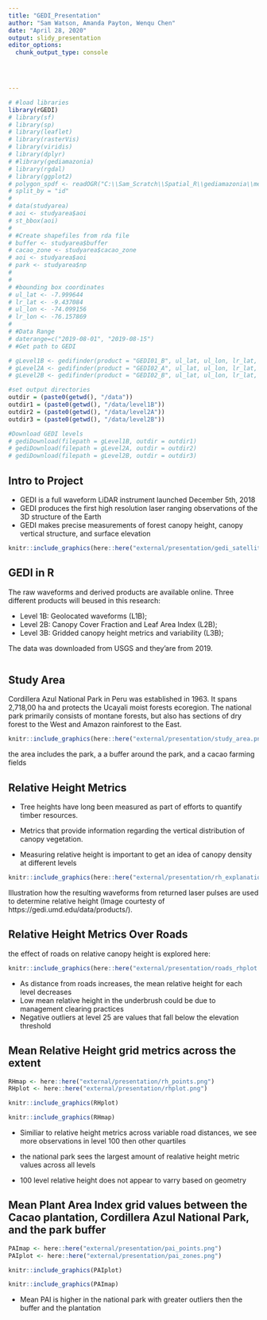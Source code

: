 ```yaml
---
title: "GEDI_Presentation"
author: "Sam Watson, Amanda Payton, Wenqu Chen"
date: "April 28, 2020"
output: slidy_presentation
editor_options: 
  chunk_output_type: console
  



---
```



```r
# #load libraries
library(rGEDI)
# library(sf)
# library(sp)
# library(leaflet)
# library(rasterVis)
# library(viridis)
# library(dplyr)
# #library(gediamazonia)
# library(rgdal)
# library(ggplot2)
# polygon_spdf <- readOGR("C:\\Sam_Scratch\\Spatial_R\\gediamazonia\\merged.shp")
# split_by = "id"
# 
# data(studyarea)
# aoi <- studyarea$aoi
# st_bbox(aoi)
# 
# #Create shapefiles from rda file
# buffer <- studyarea$buffer
# cacao_zone <- studyarea$cacao_zone
# aoi <- studyarea$aoi
# park <- studyarea$np
# 
# 
# #bounding box coordinates
# ul_lat <- -7.999644
# lr_lat <- -9.437084
# ul_lon <- -74.099156
# lr_lon <- -76.157869
# 
# #Data Range
# daterange=c("2019-08-01", "2019-08-15")
# #Get path to GEDI

# gLevel1B <- gedifinder(product = "GEDI01_B", ul_lat, ul_lon, lr_lat, lr_lon, version = "001", daterange = daterange)
# gLevel2A <- gedifinder(product = "GEDI02_A", ul_lat, ul_lon, lr_lat, lr_lon, version = "001", daterange = daterange)
# gLevel2B <- gedifinder(product = "GEDI02_B", ul_lat, ul_lon, lr_lat, lr_lon, version = "001", daterange = daterange)

#set output directories
outdir = (paste0(getwd(), "/data"))
outdir1 = (paste0(getwd(), "/data/level1B"))
outdir2 = (paste0(getwd(), "/data/level2A"))
outdir3 = (paste0(getwd(), "/data/level2B"))

#Download GEDI levels
# gediDownload(filepath = gLevel1B, outdir = outdir1)
# gediDownload(filepath = gLevel2A, outdir = outdir2)
# gediDownload(filepath = gLevel2B, outdir = outdir3)


```


## Intro to Project

- GEDI is a full waveform LiDAR instrument launched December 5th, 2018
- GEDI produces the first high resolution laser ranging observations of the 3D structure of the Earth
- GEDI makes precise measurements of forest canopy height, canopy vertical structure, and surface elevation


```r
knitr::include_graphics(here::here("external/presentation/gedi_satellite.jpg"))
```

## GEDI in R
The raw waveforms and derived products are available online. Three different products will beused in this research:

- Level 1B: Geolocated waveforms (L1B);
- Level 2B: Canopy Cover Fraction and Leaf Area Index (L2B);
- Level 3B: Gridded canopy height metrics and variability (L3B);

The data was downloaded from USGS and they'are from 2019. 
```r

```

## Study Area

Cordillera Azul National Park in Peru was established in 1963. 
It spans 2,718,00 ha and protects the Ucayali moist forests ecoregion. 
The national park primarily consists of montane forests, but also has sections of dry forest to the West and Amazon rainforest to the East. 
```r
knitr::include_graphics(here::here("external/presentation/study_area.png"))
```

the area includes the park, a a buffer around the park, and a cacao farming fields

## Relative Height Metrics

- Tree heights have long been measured as part of efforts to quantify timber resources.

- Metrics that provide information regarding the vertical distribution
of canopy vegetation.

- Measuring relative height is important to get an idea of canopy density at 
different levels

```r
knitr::include_graphics(here::here("external/presentation/rh_explanation.png"))
```
Illustration how the resulting waveforms from returned laser pulses are used to determine relative height (Image courtesty of https://gedi.umd.edu/data/products/).

## Relative Height Metrics Over Roads
the effect of roads on relative canopy height is explored here:
```r
knitr::include_graphics(here::here("external/presentation/roads_rhplot.png"))
```

- As distance from roads increases, the mean relative height for each level decreases
- Low mean relative height in the underbrush could be due to management clearing practices
- Negative outliers at level 25 are values that fall below the elevation threshold


## Mean Relative Height grid metrics across the extent
```r
RHmap <- here::here("external/presentation/rh_points.png")
RHplot <- here::here("external/presentation/rhplot.png")

```

```r

knitr::include_graphics(RHplot)

knitr::include_graphics(RHmap)

```

- Similiar to relative height metrics across variable road distances,
we see more observations in level 100 then other quartiles

- the national park sees the largest amount of realative height metric values across all levels

- 100 level relative height does not appear to varry based on geometry


## Mean Plant Area Index grid values between the Cacao plantation, Cordillera Azul National Park, and the park buffer 
```r
PAImap <- here::here("external/presentation/pai_points.png")
PAIplot <- here::here("external/presentation/pai_zones.png")

```

```r

knitr::include_graphics(PAIplot)

knitr::include_graphics(PAImap)

```

- Mean PAI is higher in the national park with greater outliers then the buffer
and the plantation
